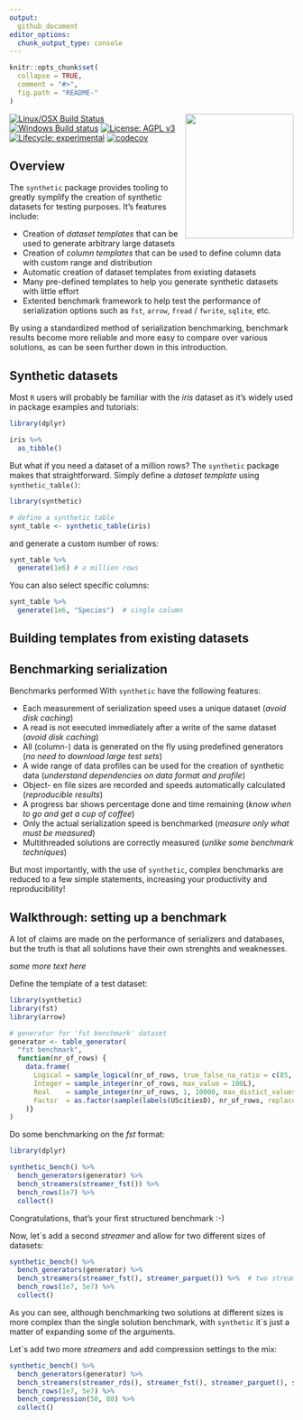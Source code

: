 ```yaml
---
output:
  github_document
editor_options: 
  chunk_output_type: console
---
```


<!-- README.md is generated from README.Rmd. Please edit that file -->

```r
knitr::opts_chunk$set(
  collapse = TRUE,
  comment = "#>",
  fig.path = "README-"
)
```

<img src="synthetic.png" align="right" height="221" width="192" />

[![Linux/OSX Build Status](https://travis-ci.org/fstpackage/synthetic.svg?branch=develop)](https://travis-ci.org/fstpackage/synthetic)
[![Windows Build status](https://ci.appveyor.com/api/projects/status/rng88laj6o2fj2dy?svg=true)](https://ci.appveyor.com/project/fstpackage/synthetic)
[![License: AGPL v3](https://img.shields.io/badge/License-AGPL%20v3-blue.svg)](https://www.gnu.org/licenses/agpl-3.0)
[![Lifecycle: experimental](https://img.shields.io/badge/lifecycle-experimental-blue.svg)](https://www.tidyverse.org/lifecycle/#experimental)
[![codecov](https://codecov.io/gh/fstpackage/synthetic/branch/develop/graph/badge.svg)](https://codecov.io/gh/fstpackage/synthetic)

## Overview

The `synthetic` package provides tooling to greatly symplify the creation of synthetic datasets for testing purposes. It's features include:

* Creation of _dataset templates_ that can be used to generate arbitrary large datasets
* Creation of _column templates_ that can be used to define column data with custom range and distribution
* Automatic creation of dataset templates from existing datasets
* Many pre-defined templates to help you generate synthetic datasets with little effort
* Extented benchmark framework to help test the performance of serialization options such as `fst`, `arrow`, `fread` / `fwrite`, `sqlite`, etc.

By using a standardized method of serialization benchmarking, benchmark results become more reliable and more easy to compare over various solutions, as can be seen further down in this introduction.

## Synthetic datasets

Most `R` users will probably be familiar with the _iris_ dataset as it's widely used in package examples and tutorials:

```r
library(dplyr)

iris %>%
  as_tibble()
```

But what if you need a dataset of a million rows? The `synthetic` package makes that straightforward. Simply define a _dataset template_ using `synthetic_table()`:

```r
library(synthetic)

# define a synthetic table
synt_table <- synthetic_table(iris)
```

and generate a custom number of rows:

```r
synt_table %>%
  generate(1e6) # a million rows
```

You can also select specific columns:

```r
synt_table %>%
  generate(1e6, "Species")  # single column
```

## Building templates from existing datasets





## Benchmarking serialization

Benchmarks performed With `synthetic` have the following features:

* Each measurement of serialization speed uses a unique dataset (_avoid disk caching_)
* A read is not executed immediately after a write of the same dataset  (_avoid disk caching_)
* All (column-) data is generated on the fly using predefined generators (_no need to download large test sets_)
* A wide range of data profiles can be used for the creation of synthetic data (_understand dependencies on data format and profile_)
* Object- en file sizes are recorded and speeds automatically calculated (_reproducible results_)
* A progress bar shows percentage done and time remaining (_know when to go and get a cup of coffee_)
* Only the actual serialization speed is benchmarked (_measure only what must be measured_)
* Multithreaded solutions are correctly measured (_unlike some benchmark techniques_)

But most importantly, with the use of `synthetic`, complex benchmarks are reduced to a few simple statements, increasing your productivity and reproducibility!


## Walkthrough: setting up a benchmark

A lot of claims are made on the performance of serializers and databases, but the truth is that all solutions have their own strenghts and weaknesses.

_some more text here_

Define the template of a test dataset:

```r
library(synthetic)
library(fst)
library(arrow)

# generator for 'fst benchmark' dataset
generator <- table_generator(
  "fst benchmark",
  function(nr_of_rows) {
    data.frame(
      Logical = sample_logical(nr_of_rows, true_false_na_ratio = c(85, 10, 5)),
      Integer = sample_integer(nr_of_rows, max_value = 100L),
      Real    = sample_integer(nr_of_rows, 1, 10000, max_distict_values = 20) / 100,
      Factor  = as.factor(sample(labels(UScitiesD), nr_of_rows, replace = TRUE))
    )}
)
```

Do some benchmarking on the _fst_ format:

```r
library(dplyr)

synthetic_bench() %>%
  bench_generators(generator) %>%
  bench_streamers(streamer_fst()) %>%
  bench_rows(1e7) %>%
  collect()
```

Congratulations, that's your first structured benchmark :-)

Now, let´s add a second _streamer_ and allow for two different sizes of datasets:

```r
synthetic_bench() %>%
  bench_generators(generator) %>%
  bench_streamers(streamer_fst(), streamer_parguet()) %>%  # two streamers
  bench_rows(1e7, 5e7) %>%
  collect()
```

As you can see, although benchmarking two solutions at different sizes is more complex than the single solution benchmark, with `synthetic` it´s just a matter of expanding some of the arguments.

Let´s add two more _streamers_ and add compression settings to the mix:

```r
synthetic_bench() %>%
  bench_generators(generator) %>%
  bench_streamers(streamer_rds(), streamer_fst(), streamer_parguet(), streamer_feather()) %>%
  bench_rows(1e7, 5e7) %>%
  bench_compression(50, 80) %>%
  collect()
```
